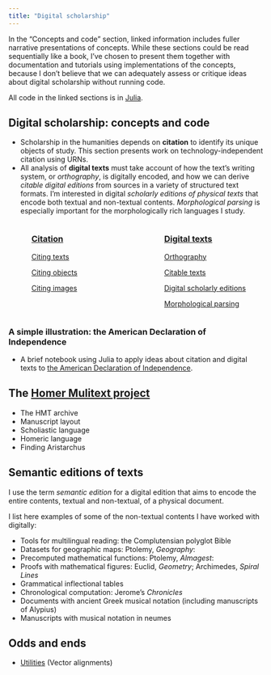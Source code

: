 ```yaml
---
title: "Digital scholarship"
---
```


::: callout-important
In the "Concepts and code" section, linked information includes fuller narrative presentations of concepts. While these sections could be read sequentially like a book, I've chosen to present them together with documentation and tutorials using implementations of the concepts, because I don't believe that we can adequately assess or critique ideas about digital scholarship without running code.

All code in the linked sections is in [Julia](../julia/).
:::

## Digital scholarship: concepts and code

-   Scholarship in the humanities depends on **citation** to identify its unique objects of study. This section presents work on technology-independent citation using URNs.
-   All analysis of **digital texts** must take account of how the text's writing system, or *orthography*, is digitally encoded, and how we can derive *citable digital editions* from sources in a variety of structured text formats. I'm interested in digital *scholarly editions of physical texts* that encode both textual and non-textual contents. *Morphological parsing* is especially important for the morphologically rich languages I study.

::: columns
::: {.column width="5%"}
<!-- empty column to create gap -->
:::

::: {.column width="40%"}
### [Citation](../cite/)

[Citing texts](../cite/urns/cts.qmd)

[Citing objects](../cite/urns/cite2.qmd)

[Citing images](../cite/urns/imgs.qmd)
:::

::: {.column width="5%"}
<!-- empty column to create gap -->
:::

::: {.column width="40%"}
### [Digital texts](../digitexts/)

[Orthography](../digitexts/orthography/)

[Citable texts](../digitexts/editions/)

[Digital scholarly editions](../digitexts/physical/)

[Morphological parsing](../digitexts/parsing/)
:::
:::

### A simple illustration: the American Declaration of Independence

-   A brief notebook using Julia to apply ideas about citation and digital texts to [the American Declaration of Independence](../walkthrough/).

## The [Homer Mulitext project](../hmt/)

-   The HMT archive
-   Manuscript layout
-   Scholiastic language
-   Homeric language
-   Finding Aristarchus

## Semantic editions of texts

I use the term *semantic edition* for a digital edition that aims to encode the entire contents, textual and non-textual, of a physical document.

I list here examples of some of the non-textual contents I have worked with digitally:

-   Tools for multilingual reading: the Complutensian polyglot Bible
-   Datasets for geographic maps: Ptolemy, *Geography*:
-   Precomputed mathematical functions: Ptolemy, *Almagest*:
-   Proofs with mathematical figures: Euclid, *Geometry*; Archimedes, *Spiral Lines*
-   Grammatical inflectional tables
-   Chronological computation: Jerome's *Chronicles*
-   Documents with ancient Greek musical notation (including manuscripts of Alypius)
-   Manuscripts with musical notation in neumes

## Odds and ends

-   [Utilities](../utils/) (Vector alignments)